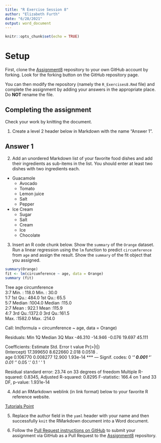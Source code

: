 ```yaml
---
title: "R Exercise Session 8"
author: "Elizabeth Furth"
date: "6/28/2021"
output: word_document
---
```


```r
knitr::opts_chunk$set(echo = TRUE)
```

# Setup

First, clone the [Assignment8][1] repository to your own GitHub account
by forking. Look for the forking button on the GitHub repository page.

You can then modify the repository (namely the `R_Exercises8.Rmd` file)
and complete the assignment by adding your answers in the appropriate
place. Do **NOT** rename the file.

## Completing the assignment

Check your work by knitting the document.

1. Create a level 2 header below in Markdown with the name "Answer 1".

## Answer 1

2. Add an unordered Markdown list of your favorite food dishes and
add their ingredients as sub-items in the list. You should enter at least two
dishes with two ingredients each.

* Guacamole
  * Avocado
  * Tomato
  * Lemon juice
  * Salt
  * Pepper
* Ice Cream
  * Sugar
  * Salt
  * Cream
  * Ice
  * Chocolate

3. Insert an R code chunk below. Show the `summary` of the `Orange` dataset.
Run a linear regression using the `lm` function to predict `circumference` from
`age` and assign the result. Show the `summary` of the fit object that you
assigned.

```r
summary(Orange)
fit <- lm(circumference ~ age, data = Orange)
summary (fit)

```
Tree       age         circumference  
 3:7   Min.   : 118.0   Min.   : 30.0  
 1:7   1st Qu.: 484.0   1st Qu.: 65.5  
 5:7   Median :1004.0   Median :115.0  
 2:7   Mean   : 922.1   Mean   :115.9  
 4:7   3rd Qu.:1372.0   3rd Qu.:161.5  
       Max.   :1582.0   Max.   :214.0  

Call:
lm(formula = circumference ~ age, data = Orange)

Residuals:
    Min      1Q  Median      3Q     Max 
-46.310 -14.946  -0.076  19.697  45.111 

Coefficients:
             Estimate Std. Error t value Pr(>|t|)    
(Intercept) 17.399650   8.622660   2.018   0.0518 .  
age          0.106770   0.008277  12.900 1.93e-14 ***
---
Signif. codes:  0 ‘***’ 0.001 ‘**’ 0.01 ‘*’ 0.05 ‘.’ 0.1 ‘ ’ 1

Residual standard error: 23.74 on 33 degrees of freedom
Multiple R-squared:  0.8345,	Adjusted R-squared:  0.8295 
F-statistic: 166.4 on 1 and 33 DF,  p-value: 1.931e-14


4. Add an RMarkdown weblink (in link format) below to your favorite R reference
website.

[Tutorials Point](https://www.tutorialspoint.com/r/index.htm)

5. Replace the author field in the `yaml` header with your name and then
successfully `knit` the RMarkdown document into a Word document.


6. Follow the [Pull Request instructions on GitHub](https://help.github.com/en/github/collaborating-with-issues-and-pull-requests/creating-a-pull-request-from-a-fork)
to submit your assignment via GitHub as a Pull Request to the [Assignment8][1]
repository.

[1]: https://github.com/CUNYSPHCode/Assignment8

